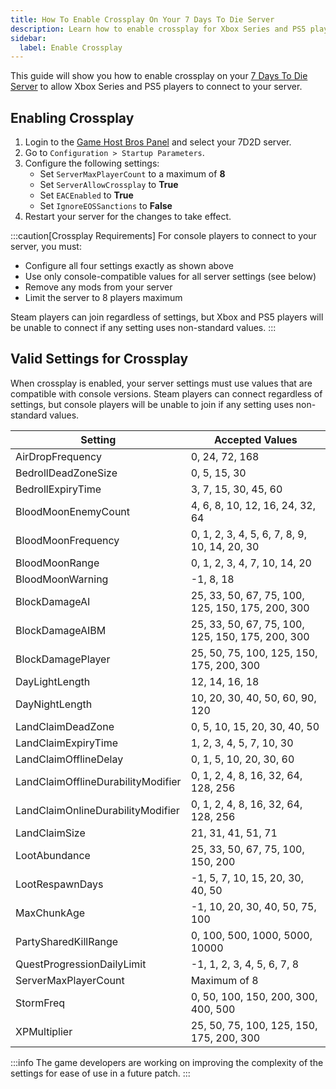 ```yaml
---
title: How To Enable Crossplay On Your 7 Days To Die Server
description: Learn how to enable crossplay for Xbox Series and PS5 players on your 7 Days To Die server
sidebar:
  label: Enable Crossplay
---
```


This guide will show you how to enable crossplay on your [7 Days To Die Server](https://www.gamehostbros.com/7-days-to-die-server-hosting/) to allow Xbox Series and PS5 players to connect to your server.

## Enabling Crossplay

<Steps>

1. Login to the [Game Host Bros Panel](https://panel.gamehostbros.com/) and select your 7D2D server.
2. Go to `Configuration > Startup Parameters`.
3. Configure the following settings:
   - Set `ServerMaxPlayerCount` to a maximum of **8**
   - Set `ServerAllowCrossplay` to **True**
   - Set `EACEnabled` to **True**
   - Set `IgnoreEOSSanctions` to **False**
4. Restart your server for the changes to take effect.
</Steps>

:::caution[Crossplay Requirements]
For console players to connect to your server, you must:
- Configure all four settings exactly as shown above
- Use only console-compatible values for all server settings (see below)
- Remove any mods from your server
- Limit the server to 8 players maximum

Steam players can join regardless of settings, but Xbox and PS5 players will be unable to connect if any setting uses non-standard values.
:::

## Valid Settings for Crossplay

When crossplay is enabled, your server settings must use values that are compatible with console versions. Steam players can connect regardless of settings, but console players will be unable to join if any setting uses non-standard values.

| Setting | Accepted Values |
|---------|----------------|
| AirDropFrequency | 0, 24, 72, 168 |
| BedrollDeadZoneSize | 0, 5, 15, 30 |
| BedrollExpiryTime | 3, 7, 15, 30, 45, 60 |
| BloodMoonEnemyCount | 4, 6, 8, 10, 12, 16, 24, 32, 64 |
| BloodMoonFrequency | 0, 1, 2, 3, 4, 5, 6, 7, 8, 9, 10, 14, 20, 30 |
| BloodMoonRange | 0, 1, 2, 3, 4, 7, 10, 14, 20 |
| BloodMoonWarning | -1, 8, 18 |
| BlockDamageAI | 25, 33, 50, 67, 75, 100, 125, 150, 175, 200, 300 |
| BlockDamageAIBM | 25, 33, 50, 67, 75, 100, 125, 150, 175, 200, 300 |
| BlockDamagePlayer | 25, 50, 75, 100, 125, 150, 175, 200, 300 |
| DayLightLength | 12, 14, 16, 18 |
| DayNightLength | 10, 20, 30, 40, 50, 60, 90, 120 |
| LandClaimDeadZone | 0, 5, 10, 15, 20, 30, 40, 50 |
| LandClaimExpiryTime | 1, 2, 3, 4, 5, 7, 10, 30 |
| LandClaimOfflineDelay | 0, 1, 5, 10, 20, 30, 60 |
| LandClaimOfflineDurabilityModifier | 0, 1, 2, 4, 8, 16, 32, 64, 128, 256 |
| LandClaimOnlineDurabilityModifier | 0, 1, 2, 4, 8, 16, 32, 64, 128, 256 |
| LandClaimSize | 21, 31, 41, 51, 71 |
| LootAbundance | 25, 33, 50, 67, 75, 100, 150, 200 |
| LootRespawnDays | -1, 5, 7, 10, 15, 20, 30, 40, 50 |
| MaxChunkAge | -1, 10, 20, 30, 40, 50, 75, 100 |
| PartySharedKillRange | 0, 100, 500, 1000, 5000, 10000 |
| QuestProgressionDailyLimit | -1, 1, 2, 3, 4, 5, 6, 7, 8 |
| ServerMaxPlayerCount | Maximum of 8 |
| StormFreq | 0, 50, 100, 150, 200, 300, 400, 500 |
| XPMultiplier | 25, 50, 75, 100, 125, 150, 175, 200, 300 |

:::info
The game developers are working on improving the complexity of the settings for ease of use in a future patch.
:::